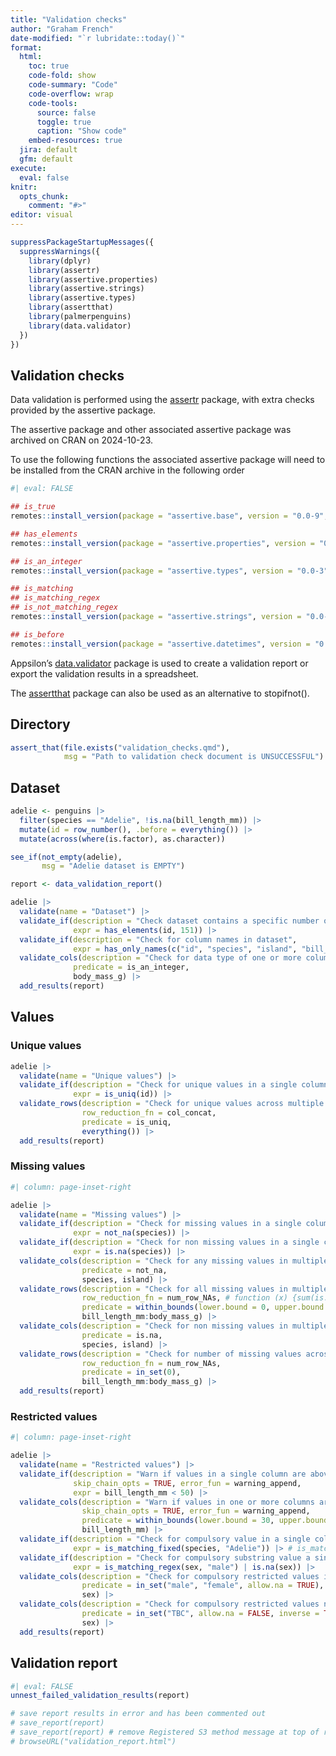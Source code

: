 ```yaml
---
title: "Validation checks"
author: "Graham French"
date-modified: "`r lubridate::today()`"
format: 
  html:
    toc: true
    code-fold: show
    code-summary: "Code"
    code-overflow: wrap
    code-tools:
      source: false
      toggle: true
      caption: "Show code"
    embed-resources: true
  jira: default
  gfm: default
execute: 
  eval: false
knitr:
  opts_chunk:
    comment: "#>"
editor: visual
---
```


```r
suppressPackageStartupMessages({
  suppressWarnings({
    library(dplyr)
    library(assertr)
    library(assertive.properties)
    library(assertive.strings)
    library(assertive.types)
    library(assertthat)
    library(palmerpenguins)
    library(data.validator)
  })
})
```

## Validation checks

Data validation is performed using the [assertr](https://cran.r-project.org/web/packages/assertr/vignettes/assertr.html) package, with extra checks provided by the assertive package.

::: {.callout-warning appearance="simple"}
The assertive package and other associated assertive package was archived on CRAN on 2024-10-23.

To use the following functions the associated assertive package will need to be installed from the CRAN archive in the following order

```r
#| eval: FALSE

## is_true
remotes::install_version(package = "assertive.base", version = "0.0-9", repos = "https://cloud.r-project.org")

## has_elements
remotes::install_version(package = "assertive.properties", version = "0.0-5", repos = "https://cloud.r-project.org")

## is_an_integer
remotes::install_version(package = "assertive.types", version = "0.0-3", repos = "https://cloud.r-project.org")

## is_matching
## is_matching_regex
## is_not_matching_regex
remotes::install_version(package = "assertive.strings", version = "0.0-3", repos = "https://cloud.r-project.org")

## is_before
remotes::install_version(package = "assertive.datetimes", version = "0.0-3", repos = "https://cloud.r-project.org")

```
:::

Appsilon's [data.validator](https://appsilon.github.io/data.validator/index.html) package is used to create a validation report or export the validation results in a spreadsheet.

The [assertthat](https://github.com/hadley/assertthat) package can also be used as an alternative to stopifnot().

## Directory

```r
assert_that(file.exists("validation_checks.qmd"), 
            msg = "Path to validation check document is UNSUCCESSFUL")
```

## Dataset

```r
adelie <- penguins |> 
  filter(species == "Adelie", !is.na(bill_length_mm)) |> 
  mutate(id = row_number(), .before = everything()) |> 
  mutate(across(where(is.factor), as.character))
```

```r
see_if(not_empty(adelie), 
       msg = "Adelie dataset is EMPTY")
```

```r
report <- data_validation_report()
```

```r
adelie |> 
  validate(name = "Dataset") |> 
  validate_if(description = "Check dataset contains a specific number of rows",
              expr = has_elements(id, 151)) |> 
  validate_if(description = "Check for column names in dataset",
              expr = has_only_names(c("id", "species", "island", "bill_length_mm", "bill_depth_mm", "flipper_length_mm", "body_mass_g", "sex", "year"))) |>
  validate_cols(description = "Check for data type of one or more columns",
              predicate = is_an_integer,
              body_mass_g) |> 
  add_results(report)
```

## Values

### Unique values

```r
adelie |> 
  validate(name = "Unique values") |>
  validate_if(description = "Check for unique values in a single column",
              expr = is_uniq(id)) |>
  validate_rows(description = "Check for unique values across multiple columns",
                row_reduction_fn = col_concat,
                predicate = is_uniq,
                everything()) |>
  add_results(report)
```

### Missing values

```r
#| column: page-inset-right

adelie |> 
  validate(name = "Missing values") |>
  validate_if(description = "Check for missing values in a single column",
              expr = not_na(species)) |>
  validate_if(description = "Check for non missing values in a single column",
              expr = is.na(species)) |>
  validate_cols(description = "Check for any missing values in multiple columns",
                predicate = not_na,
                species, island) |> 
  validate_rows(description = "Check for all missing values in multiple columns",
                row_reduction_fn = num_row_NAs, # function (x) {sum(is.na(x)}
                predicate = within_bounds(lower.bound = 0, upper.bound = 4, include.upper = FALSE),
                bill_length_mm:body_mass_g) |> 
  validate_cols(description = "Check for non missing values in multiple columns",
                predicate = is.na,
                species, island) |> 
  validate_rows(description = "Check for number of missing values across multiple columns",
                row_reduction_fn = num_row_NAs,
                predicate = in_set(0),
                bill_length_mm:body_mass_g) |>
  add_results(report)
```

### Restricted values

```r
#| column: page-inset-right

adelie |> 
  validate(name = "Restricted values") |> 
  validate_if(description = "Warn if values in a single column are above a defined value or are missing",
              skip_chain_opts = TRUE, error_fun = warning_append,
              expr = bill_length_mm < 50) |> 
  validate_cols(description = "Warn if values in one or more columns are outside a given range",
                skip_chain_opts = TRUE, error_fun = warning_append,
                predicate = within_bounds(lower.bound = 30, upper.bound = 50),
                bill_length_mm) |>
  validate_if(description = "Check for compulsory value in a single column",
              expr = is_matching_fixed(species, "Adelie")) |> # is_matching_regex(PATTERN)
  validate_if(description = "Check for compulsory substring value a single column",
              expr = is_matching_regex(sex, "male") | is.na(sex)) |>
  validate_cols(description = "Check for compulsory restricted values in one or more columns (supply values as an external vector for four or more values; is_matching_fixed | is_matching_regex does not apply as a predicate in validate_cols for across more than one column)",
                predicate = in_set("male", "female", allow.na = TRUE),
                sex) |>
  validate_cols(description = "Check for compulsory restricted values not in one or more columns",
                predicate = in_set("TBC", allow.na = FALSE, inverse = TRUE),
                sex) |>
  add_results(report)
```

## Validation report

```r
#| eval: FALSE
unnest_failed_validation_results(report)

# save report results in error and has been commented out
# save_report(report)
# save_report(report) # remove Registered S3 method message at top of report
# browseURL("validation_report.html")
```
